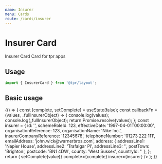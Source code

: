 ```yaml
---
name: Insurer
menu: Cards
route: /cards/insurer
---
```



# Insurer Card

Insurer Card Card for tpr apps

## Usage

```js
import { InsurerCard } from '@tpr/layout';
```

## Basic usage

<Playground>
	{() => {
		const [complete, setComplete] = useState(false);
		const callbackFn = (values, _fullInsurerObject) => {
			console.log(values);
			console.log(_fullInsurerObject);
			return Promise.resolve(values);
		};
		const insurer = {
			id: '',
			schemeRoleId: 123,
			effectiveDate: '1997-04-01T00:00:00',
			organisationReference: 123,
			organisationName: 'Nike Inc.',
			insurerCompanyReference: '12345678',
			telephoneNumber: '01273 222 111',
			emailAddress: 'john.wick@warnerbros.com',
			address: {
				addressLine1: 'Napier House',
				addressLine2: 'Trafalgar Pl',
				addressLine3: '',
				postTown: 'Brighton',
				postcode: 'BN1 4DW',
				county: 'West Sussex',
				countryId: ''
			},
		};
		return (
			<InsurerCard
				onSaveRef={callbackFn}
				onRemove={callbackFn}
				onCorrect={(value) => setComplete(value)}
				complete={complete}
				insurer={insurer}
			/>
		);
	}}
</Playground>
